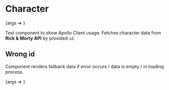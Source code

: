 
<Meta title="Character" component={Character} />

# Character

<Canvas>
  <Story name="Basic" args={{ id: '1' }}>
    {args => <Character {...args} />}
  </Story>
</Canvas>

Test component to show Apollo Client usage. Fetches character data from **Rick & Morty API** by provided `id`.

<ArgsTable story="Basic" />

## Wrong id

Component renders fallback data if error occurs / data is empty / in loading process.

<Canvas>
  <Story name="Wrong id" args={{ id: '1000' }}>
    {args => <Character {...args} />}
  </Story>
</Canvas>
